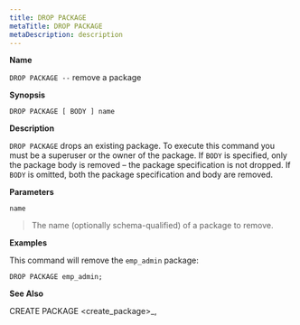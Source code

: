 ```yaml
---
title: DROP PACKAGE
metaTitle: DROP PACKAGE
metaDescription: description
---
```


**Name**

`DROP PACKAGE --` remove a package

**Synopsis**

``` text
DROP PACKAGE [ BODY ] name
```

**Description**

`DROP PACKAGE` drops an existing package. To execute this command you
must be a superuser or the owner of the package. If `BODY` is specified,
only the package body is removed – the package specification is not
dropped. If `BODY` is omitted, both the package specification and body
are removed.

**Parameters**

`name`

> The name (optionally schema-qualified) of a package to remove.

**Examples**

This command will remove the `emp_admin` package:

``` text
DROP PACKAGE emp_admin;
```

**See Also**

<span class="title-ref">CREATE PACKAGE \<create_package\>_</span>,
